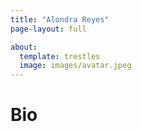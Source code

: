 ```yaml
---
title: "Alondra Reyes"
page-layout: full

about:
  template: trestles  
  image: images/avatar.jpeg
---
```


# Bio
